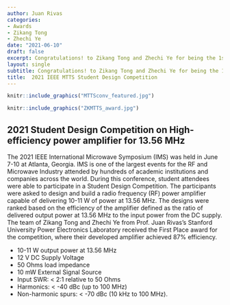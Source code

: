 ```yaml
---
author: Juan Rivas
categories:
- Awards
- Zikang Tong
- Zhechi Ye
date: "2021-06-10"
draft: false
excerpt: Congratulations! to Zikang Tong and Zhechi Ye for being the 1st place winners of the IEEE MTTS Student Design Competition.
layout: single
subtitle: Congratulations! to Zikang Tong and Zhechi Ye for being the 1st place winners of the IEEE MTTS Student Design Competition
title:  2021 IEEE MTTS Student Design Competition
---
```


```r
knitr::include_graphics("MTTSconv_featured.jpg")
```


```r
knitr::include_graphics("ZKMTTS_award.jpg")
```





## 2021 Student Design Competition on High-efficiency power amplifier for 13.56 MHz 

The 2021 IEEE International Microwave Symposium (IMS) was held in June 7-10 at Atlanta, Georgia. IMS is one of the largest events for the RF and Microwave Industry attended by hundreds of academic institutions and companies across the world. During this conference, student attendees were able to participate in a Student Design Competition. The participants were asked to design and build a radio frequency (RF) power amplifier capable of delivering 10-11 W of power at 13.56 MHz. The designs were ranked based on the efficiency of the amplifier defined as the ratio of delivered output power at 13.56 MHz to the input power from the DC supply. The team of Zikang Tong and Zhechi Ye from Prof. Juan Rivas’s Stanford University Power Electronics Laboratory received the First Place award for the competition, where their developed amplifier achieved 87% efficiency.


* 10-11 W output power at 13.56 MHz
* 12 V DC Supply Voltage
* 50 Ohms load impedance
* 10 mW External Signal Source
* Input SWR: < 2:1 relative to 50 Ohms
* Harmonics: < -40 dBc (up to 100 MHz)
* Non-harmonic spurs: < -70 dBc (10 kHz to 100 MHz).

